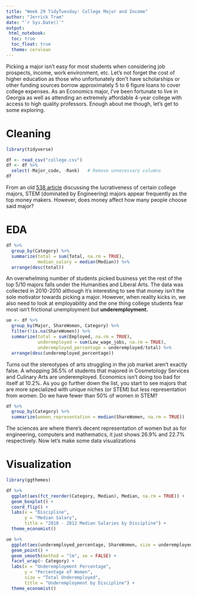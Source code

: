 ---
title: "Week 29 TidyTuesday: College Major and Income"
author: "Jerrick Tram"
date: "`r Sys.Date()`"
output: 
 html_notebook:
  toc: true
  toc_float: true
  theme: cerulean
---
Picking a major isn't easy for most students when considering job prospects,
income, work environment, etc. Let's not forget the cost of higher education
as those who unfortunately don't have scholarships or other funding sources
borrow approximately 5 to 6 figure loans to cover college expenses. As an
Economics major, I've been fortunate to live in Georgia as well as attending
an extremely affordable 4-year college with access to high quality professors.
Enough about me though, let's get to some exploring.

# Cleaning

```{r echo = TRUE, eval = TRUE}
library(tidyverse)

df <- read_csv("college.csv")
df <- df %>% 
  select(-Major_code, -Rank)   # Remove unnecessary columns
df
```

From an old [538 article](https://fivethirtyeight.com/features/the-economic-guide-to-picking-a-college-major/)
discussing the lucrativeness of certain college majors, STEM (dominated by 
Engineering) majors appear frequently as the top money makers. However, 
does money affect how many people choose said major?

# EDA

```{r echo = FALSE, eval = TRUE}
df %>% 
  group_by(Category) %>% 
  summarize(total = sum(Total, na.rm = TRUE),
            median_salary = median(Median)) %>% 
  arrange(desc(total)) 
```

An overwhelming number of students picked business yet the rest of the top
5/10 majors falls under the Humanities and Liberal Arts. The data was collected
in 2010-2010 although it's interesting to see that money isn't the sole
motivator towards picking a major. However, when reality kicks in, we also need
to look at employability and the one thing college students fear most isn't
frictional unemployment but **underemployment.**

```{r echo = TRUE, eval = TRUE}
ue <- df %>% 
  group_by(Major, ShareWomen, Category) %>% 
  filter(!is.na(ShareWomen)) %>% 
  summarize(total = sum(Employed, na.rm = TRUE),
            underemployed = sum(Low_wage_jobs, na.rm = TRUE),
            underemployed_percentage = underemployed/total) %>% 
  arrange(desc(underemployed_percentage)) 
```

Turns out the stereotypes of arts struggling in the job market aren't exactly
false. A whopping 36.5\% of students that majored in Cosmetology Services and
Culinary Arts are underemployed. Economics isn't doing too bad for itself at 
10.2\%. As you go further down the list, you start to see majors that are more
specialized with unique niches (or STEM) but less representation from women. 
Do we have fewer than 50\% of women in STEM?

```{r echo = TRUE, eval = TRUE}
df %>% 
  group_by(Category) %>% 
  summarize(women_representation = median(ShareWomen, na.rm = TRUE))
```

The sciences are where there's decent representation of women but as for
engineering, computers and mathematics, it just shows 26.9\% and 22.7\%
respectively. Now let's make some data visualizations

# Visualization

```{r echo = TRUE, eval = TRUE}
library(ggthemes)

df %>% 
  ggplot(aes(fct_reorder(Category, Median), Median, na.rm = TRUE)) +
  geom_boxplot() +
  coord_flip() +
  labs(x = "Discipline",
       y = "Median Salary",
       title = "2010 - 2012 Median Salaries by Discipline") +
  theme_economist()
```

```{r echo = TRUE, eval = TRUE}
ue %>% 
  ggplot(aes(underemployed_percentage, ShareWomen, size = underemployed)) +
  geom_point() +
  geom_smooth(method = "lm", se = FALSE) +
  facet_wrap(~ Category) +
  labs(x = "Underemployment Percentage",
       y = "Percentage of Women",
       size = "Total Underemployed",
       title = "Underemployment by Discipline") +
  theme_economist()
```